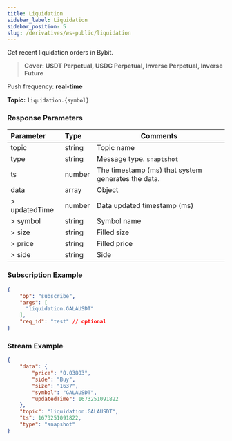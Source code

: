 ```yaml
---
title: Liquidation
sidebar_label: Liquidation
sidebar_position: 5
slug: /derivatives/ws-public/liquidation
---
```

Get recent liquidation orders in Bybit.
> **Cover: USDT Perpetual, USDC Perpetual, Inverse Perpetual, Inverse Future**

Push frequency: **real-time**

**Topic:**
`liquidation.{symbol}`

### Response Parameters
| Parameter | Type | Comments|
|:----- |:-----|----- |
|topic |string |Topic name |
|type |string |Message type. `snaptshot`|
|ts |number |The timestamp (ms) that system generates the data. |
|data |array |Object |
|> updatedTime |number |Data updated timestamp (ms) |
|> symbol |string |Symbol name |
|> size |string |Filled size |
|> price |string |Filled price |
|> side |string |Side |

### Subscription Example

```json
{
    "op": "subscribe",
    "args": [
      "liquidation.GALAUSDT"
    ],
    "req_id": "test" // optional
}
```

### Stream Example

```json
{
    "data": {
        "price": "0.03803",
        "side": "Buy",
        "size": "1637",
        "symbol": "GALAUSDT",
        "updatedTime": 1673251091822
    },
    "topic": "liquidation.GALAUSDT",
    "ts": 1673251091822,
    "type": "snapshot"
}
```